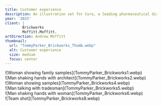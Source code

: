 ```yaml
---
title: Customer experience
description: An illustration set for Cura, a leading pharmaceutical distributor based in Kuwait, showcasing their services and products through a range of reoccuring characters.
year: '2023'
client: |
        Brickworks
        Moffitt.Moffitt.
artDirection: Andrew Moffitt
thumbnail:
  url: "TommyParker_Brickworks_Thumb.webp"
  alt: Customer experience
  size: medium
  focus: center
---
```

<div class="frame-img bg-[#f2dacb]">
  ![Woman showing family samples](TommyParker_Brickworks1.webp)
</div>

<div class="md-img frame-img bg-[#f2dacb]">
  ![Man shaking hands with architect](TommyParker_Brickworks2.webp)
</div>
<div class="md-img frame-img bg-[#f2dacb]">
  ![Woman showing samples](TommyParker_Brickworks4.webp)
</div>

<div class="frame-img bg-[#f2dacb]">
  ![Man talking with tradesman](TommyParker_Brickworks5.webp)
</div>
<div class="md-img frame-img bg-[#f2dacb]">
  ![Man shaking hands with woman](TommyParker_Brickworks6.webp)
</div>
<div class="md-img frame-img bg-[#f2dacb]">
  ![Team shot](TommyParker_Brickworks8.webp)
</div>